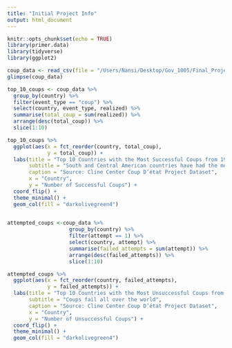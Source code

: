 ```yaml
---
title: "Initial Project Info"
output: html_document
---
```


```r
knitr::opts_chunk$set(echo = TRUE)
library(primer.data)
library(tidyverse)
library(ggplot2)
```

```r
coup_data <- read_csv(file = "/Users/Nansi/Desktop/Gov_1005/Final_Project/Coup_Data_v2.0.0.csv")
glimpse(coup_data)

top_10_coups <- coup_data %>% 
  group_by(country) %>% 
  filter(event_type == "coup") %>% 
  select(country, event_type, realized) %>% 
  summarise(total_coup = sum(realized)) %>% 
  arrange(desc(total_coup)) %>% 
  slice(1:10) 

top_10_coups %>% 
  ggplot(aes(x = fct_reorder(country, total_coup),
             y = total_coup)) +
  labs(title = "Top 10 Countries with the Most Successful Coups from 1945- 2019",
       subtitle = "South and Central American countries have had the most successful coups",
       caption = "Source: Cline Center Coup D’état Project Dataset",
       x = "Country",
       y = "Number of Successful Coups") +
  coord_flip() +
  theme_minimal() +
  geom_col(fill = "darkolivegreen4")
  
```
```r


attempted_coups <-coup_data %>% 
                    group_by(country) %>% 
                    filter(attempt == 1) %>% 
                    select(country, attempt) %>% 
                    summarise(failed_attempts = sum(attempt)) %>% 
                    arrange(desc(failed_attempts)) %>% 
                    slice(1:10) 

attempted_coups %>% 
  ggplot(aes(x = fct_reorder(country, failed_attempts),
             y = failed_attempts)) +
  labs(title = "Top 10 Countries with the Most Unsuccessful Coups from 1945- 2019",
       subtitle = "Coups fail all over the world",
       caption = "Source: Cline Center Coup D’état Project Dataset",
       x = "Country",
       y = "Number of Unsuccessful Coups") +
  coord_flip() +
  theme_minimal() +
  geom_col(fill = "darkolivegreen4")
```

